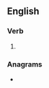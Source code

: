 ==English==

===Verb===
{{head|en|verb form}}

# {{en-third-person singular of|vellicate}}

===Anagrams===
* {{anagrams|en|allectives}}